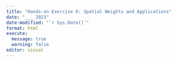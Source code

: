 ```yaml
---
title: "Hands-on Exercise 6: Spatial Weights and Applications"
date: "___ 2023"
date-modified: "`r Sys.Date()`"
format: html
execute: 
  message: true
  warning: false
editor: visual
---
```


